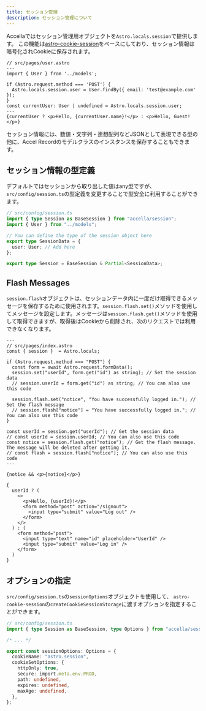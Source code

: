 ```yaml
---
title: セッション管理
description: セッション管理について
---
```


Accellaではセッション管理用オブジェクトを`Astro.locals.session`で提供します。
この機能は[astro-cookie-session](https://github.com/koyopro/astro-cookie-session)をベースにしており、セッション情報は暗号化されCookieに保存されます。

```astro
// src/pages/user.astro
---
import { User } from '../models';

if (Astro.request.method === 'POST') {
  Astro.locals.session.user = User.findBy({ email: 'test@example.com' });
}
const currentUser: User | undefined = Astro.locals.session.user;
---
{currentUser ? <p>Hello, {currentUser.name}!</p> : <p>Hello, Guest!</p>}
```

セッション情報には、数値・文字列・連想配列などJSONとして表現できる型の他に、Accel Recordのモデルクラスのインスタンスを保存することもできます。

## セッション情報の型定義

デフォルトではセッションから取り出した値はany型ですが、`src/config/session.ts`の型定義を変更することで型安全に利用することができます。

```typescript
// src/config/session.ts
import { type Session as BaseSession } from "accella/session";
import { User } from "../models";

// You can define the type of the session object here
export type SessionData = {
  user: User; // Add here
};

export type Session = BaseSession & Partial<SessionData>;
```

## Flash Messages

`session.flash`オブジェクトは、セッションデータ内に一度だけ取得できるメッセージを保存するために使用されます。`session.flash.set()`メソッドを使用してメッセージを設定します。メッセージは`session.flash.get()`メソッドを使用して取得できますが、取得後はCookieから削除され、次のリクエストでは利用できなくなります。

```astro
---
// src/pages/index.astro
const { session }  = Astro.locals;

if (Astro.request.method === "POST") {
  const form = await Astro.request.formData();
  session.set("userId", form.get("id") as string); // Set the session data
  // session.userId = form.get("id") as string; // You can also use this code

  session.flash.set("notice", "You have successfully logged in."); // Set the flash message
  // session.flash["notice"] = "You have successfully logged in."; // You can also use this code
}

const userId = session.get("userId"); // Get the session data
// const userId = session.userId; // You can also use this code
const notice = session.flash.get("notice"); // Get the flash message. The message will be deleted after getting it.
// const flash = session.flash["notice"]; // You can also use this code
---

{notice && <p>{notice}</p>}

{
  userId ? (
    <>
      <p>Hello, {userId}!</p>
      <form method="post" action="/signout">
        <input type="submit" value="Log out" />
      </form>
    </>
  ) : (
    <form method="post">
      <input type="text" name="id" placeholder="UserId" />
      <input type="submit" value="Log in" />
    </form>
  )
}
```

## オプションの指定

`src/config/session.ts`の`sessionOptions`オブジェクトを使用して、
`astro-cookie-session`の`createCookieSessionStorage`に渡すオプションを指定することができます。

```ts
// src/config/session.ts
import { type Session as BaseSession, type Options } from "accella/session";

/* ... */

export const sessionOptions: Options = {
  cookieName: "astro.session",
  cookieSetOptions: {
    httpOnly: true,
    secure: import.meta.env.PROD,
    path: undefined,
    expires: undefined,
    maxAge: undefined,
  },
};
```

